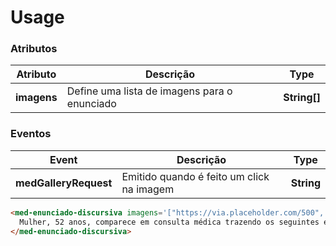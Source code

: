 
<Meta title="Components/Team/Questões/Enunciado Discursiva/Usage" />

# Usage

### Atributos

| Atributo    | Descrição                                    | Type         |
| ----------- | -------------------------------------------- | ------------ |
| **imagens** | Define uma lista de imagens para o enunciado | **String[]** |

### Eventos

| Event                 | Descrição                                 | Type               |
| --------------------- | ----------------------------------------- | ---------- |
| **medGalleryRequest** | Emitido quando é feito um click na imagem | **String** |


```html
<med-enunciado-discursiva imagens='["https://via.placeholder.com/500", "https://via.placeholder.com/500", "https://via.placeholder.com/500"]'>
  Mulher, 52 anos, comparece em consulta médica trazendo os seguintes exames. Albumina sérica = 4,0 mg/dL, creatinina = 1,0 mg/dL; Exame sumário de urina: pH = 7,2, densidade = 1020, proteína = +/4+, glicose = negativa, leucócitos = 2/campo, hemácias = 3/campo; proteinúria de 24 horas = 12g/24 horas. A classificação quanto a origem e a proteína urinária predominante no quadro correspondem a:
</med-enunciado-discursiva>
```
